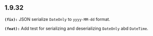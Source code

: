 ## 1.9.32
**`(fix):`** JSON serialize `DateOnly` to `yyyy-MM-dd` format.

**`(feat):`** Add test for serializing and deserializing `DateOnly` abd `DateTime`.

